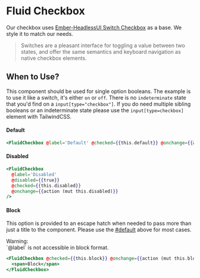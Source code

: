 
# Fluid Checkbox

Our checkbox uses [Ember-HeadlessUI Switch Checkbox](https://gavinjoyce.github.io/ember-headlessui/switch/switch-checkbox) as a base. We style it to match our needs.

> Switches are a pleasant interface for toggling a value between two states, and offer the same semantics and keyboard navigation as native checkbox elements.

## When to Use?

This component should be used for single option booleans. The example is to use it like a switch, it's either `on` or `off`. There is no `indeterminate` state that you'd find on a `input[type="checkbox"]`. If you do need multiple sibling booleans or an indeterminate state please use the `input[type=checkbox]` element with TailwindCSS.

#### Default

<Story id="components-fluid-checkbox--default"/>

```hbs
<FluidCheckbox @label='Default' @checked={{this.default}} @onchange={{action (mut this.default)}} />
```

#### Disabled

<Story id="components-fluid-checkbox--disabled"/>

```hbs
<FluidCheckbox
  @label='Disabled'
  @disabled={{true}}
  @checked={{this.disabled}}
  @onchange={{action (mut this.disabled)}}
/>
```

#### Block

<Story id="components-fluid-checkbox--block"/>

This option is provided to an escape hatch when needed to pass more than just a title to the component. Please use the [#default](#default) above for most cases.

<div className="fluid-banner">
  <div className="fluid-banner__header">
    Warning:
  </div>

  <div className="fluid-banner__context">
    `@label` is not accessible in block format.
  </div>
</div>

```hbs
<FluidCheckbox @checked={{this.block}} @onchange={{action (mut this.block)}}>
  <span>Block</span>
</FluidCheckbox>
```
